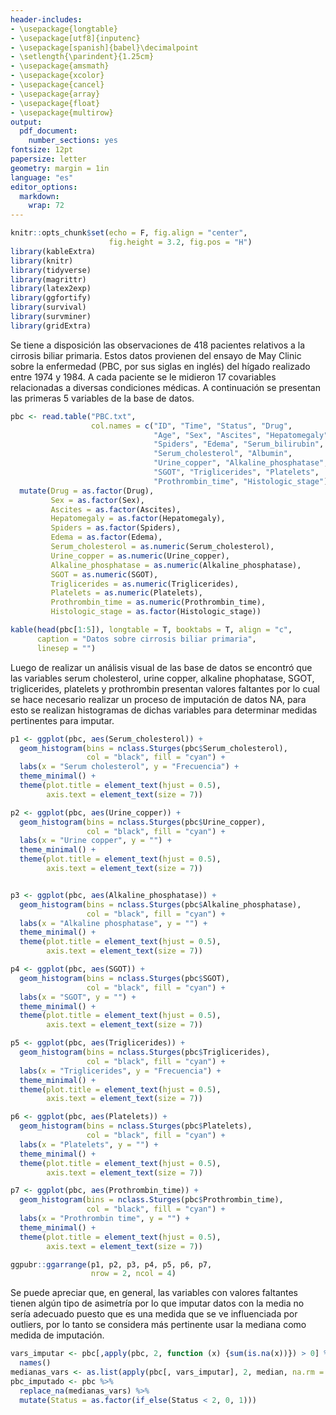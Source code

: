 ```yaml
---
header-includes:
- \usepackage{longtable}
- \usepackage[utf8]{inputenc}
- \usepackage[spanish]{babel}\decimalpoint
- \setlength{\parindent}{1.25cm}
- \usepackage{amsmath}
- \usepackage{xcolor}
- \usepackage{cancel}
- \usepackage{array}
- \usepackage{float}
- \usepackage{multirow}
output:
  pdf_document: 
    number_sections: yes
fontsize: 12pt
papersize: letter
geometry: margin = 1in
language: "es"
editor_options: 
  markdown: 
    wrap: 72
---
```


```r
knitr::opts_chunk$set(echo = F, fig.align = "center",
                      fig.height = 3.2, fig.pos = "H")
library(kableExtra)
library(knitr)
library(tidyverse)
library(magrittr)
library(latex2exp)
library(ggfortify)
library(survival)
library(survminer)
library(gridExtra)
```

```{=tex}
\input{titlepage}
\thispagestyle{empty}
\tableofcontents
\newpage
\thispagestyle{empty}
\listoffigures
\newpage
```

```{=tex}
\pagestyle{myheadings}
\setcounter{page}{4}
```

<!-- Simon proofs -->

\section{Ejercicio 1}

\section{Ejercicio 2}

<!-- Juanjo y Gaviria -->

\section{Ejercicio 3}

Se tiene a disposición las observaciones de 418 pacientes relativos a la cirrosis biliar primaria. Estos datos provienen del ensayo de May Clinic sobre la enfermedad (PBC, por sus siglas en inglés) del hígado realizado entre 1974 y 1984. A cada paciente se le midieron 17 covariables relacionadas a diversas condiciones médicas. A continuación se presentan las primeras 5 variables de la base de datos.

```r
pbc <- read.table("PBC.txt", 
                  col.names = c("ID", "Time", "Status", "Drug", 
                                "Age", "Sex", "Ascites", "Hepatomegaly",
                                "Spiders", "Edema", "Serum_bilirubin",
                                "Serum_cholesterol", "Albumin",
                                "Urine_copper", "Alkaline_phosphatase",
                                "SGOT", "Triglicerides", "Platelets",
                                "Prothrombin_time", "Histologic_stage")) %>% 
  mutate(Drug = as.factor(Drug),
         Sex = as.factor(Sex),
         Ascites = as.factor(Ascites),
         Hepatomegaly = as.factor(Hepatomegaly),
         Spiders = as.factor(Spiders),
         Edema = as.factor(Edema),
         Serum_cholesterol = as.numeric(Serum_cholesterol),
         Urine_copper = as.numeric(Urine_copper),
         Alkaline_phosphatase = as.numeric(Alkaline_phosphatase),
         SGOT = as.numeric(SGOT),
         Triglicerides = as.numeric(Triglicerides),
         Platelets = as.numeric(Platelets),
         Prothrombin_time = as.numeric(Prothrombin_time),
         Histologic_stage = as.factor(Histologic_stage)) 

kable(head(pbc[1:5]), longtable = T, booktabs = T, align = "c",
      caption = "Datos sobre cirrosis biliar primaria",
      linesep = "")
```
Luego de realizar un análisis visual de las base de datos se encontró que las variables serum cholesterol, urine copper, alkaline phophatase, SGOT, triglicerides, platelets y prothrombin presentan valores faltantes por lo cual se hace necesario realizar un proceso de imputación de datos NA, para esto se realizan histogramas de dichas variables para determinar medidas pertinentes para imputar.

```r
p1 <- ggplot(pbc, aes(Serum_cholesterol)) +
  geom_histogram(bins = nclass.Sturges(pbc$Serum_cholesterol),
                 col = "black", fill = "cyan") +
  labs(x = "Serum cholesterol", y = "Frecuencia") +
  theme_minimal() +
  theme(plot.title = element_text(hjust = 0.5),
        axis.text = element_text(size = 7))

p2 <- ggplot(pbc, aes(Urine_copper)) +
  geom_histogram(bins = nclass.Sturges(pbc$Urine_copper),
                 col = "black", fill = "cyan") +
  labs(x = "Urine copper", y = "") +
  theme_minimal() +
  theme(plot.title = element_text(hjust = 0.5),
        axis.text = element_text(size = 7))


p3 <- ggplot(pbc, aes(Alkaline_phosphatase)) +
  geom_histogram(bins = nclass.Sturges(pbc$Alkaline_phosphatase),
                 col = "black", fill = "cyan") +
  labs(x = "Alkaline phosphatase", y = "") +
  theme_minimal() +
  theme(plot.title = element_text(hjust = 0.5),
        axis.text = element_text(size = 7))

p4 <- ggplot(pbc, aes(SGOT)) +
  geom_histogram(bins = nclass.Sturges(pbc$SGOT),
                 col = "black", fill = "cyan") +
  labs(x = "SGOT", y = "") +
  theme_minimal() +
  theme(plot.title = element_text(hjust = 0.5),
        axis.text = element_text(size = 7))

p5 <- ggplot(pbc, aes(Triglicerides)) +
  geom_histogram(bins = nclass.Sturges(pbc$Triglicerides),
                 col = "black", fill = "cyan") +
  labs(x = "Triglicerides", y = "Frecuencia") +
  theme_minimal() +
  theme(plot.title = element_text(hjust = 0.5),
        axis.text = element_text(size = 7))

p6 <- ggplot(pbc, aes(Platelets)) +
  geom_histogram(bins = nclass.Sturges(pbc$Platelets),
                 col = "black", fill = "cyan") +
  labs(x = "Platelets", y = "") +
  theme_minimal() +
  theme(plot.title = element_text(hjust = 0.5),
        axis.text = element_text(size = 7))

p7 <- ggplot(pbc, aes(Prothrombin_time)) +
  geom_histogram(bins = nclass.Sturges(pbc$Prothrombin_time),
                 col = "black", fill = "cyan") +
  labs(x = "Prothrombin time", y = "") +
  theme_minimal() +
  theme(plot.title = element_text(hjust = 0.5),
        axis.text = element_text(size = 7))

ggpubr::ggarrange(p1, p2, p3, p4, p5, p6, p7,
                  nrow = 2, ncol = 4)
```
Se puede apreciar que, en general, las variables con valores faltantes tienen algún tipo de asimetría por lo que imputar datos con la media no sería adecuado puesto que es una medida que se ve influenciada por outliers, por lo tanto se considera más pertinente usar la mediana como medida de imputación.

```r
vars_imputar <- pbc[,apply(pbc, 2, function (x) {sum(is.na(x))}) > 0] %>% 
  names()
medianas_vars <- as.list(apply(pbc[, vars_imputar], 2, median, na.rm = T))
pbc_imputado <- pbc %>% 
  replace_na(medianas_vars) %>% 
  mutate(Status = as.factor(if_else(Status < 2, 0, 1)))
```

\subsection{Ajuste de un modelo Weibull}

